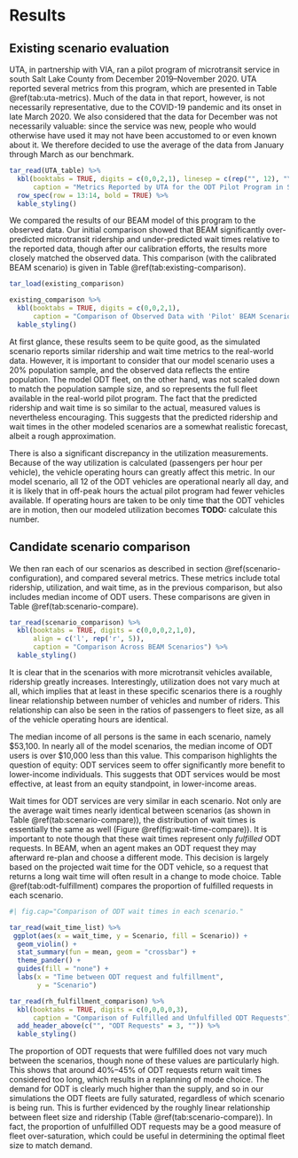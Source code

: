 # Results

## Existing scenario evaluation

UTA, in partnership with VIA, ran a pilot program of microtransit service in south Salt Lake County from December 2019--November 2020. UTA reported several metrics from this program, which are presented in Table \@ref(tab:uta-metrics). Much of the data in that report, however, is not necessarily representative, due to the COVID-19 pandemic and its onset in late March 2020. We also considered that the data for December was not necessarily valuable: since the service was new, people who would otherwise have used it may not have been accustomed to or even known about it. We therefore decided to use the average of the data from January through March as our benchmark.

```r
tar_read(UTA_table) %>%
  kbl(booktabs = TRUE, digits = c(0,0,2,1), linesep = c(rep("", 12), "\\addlinespace"),
      caption = "Metrics Reported by UTA for the ODT Pilot Program in Salt Lake County") %>%
  row_spec(row = 13:14, bold = TRUE) %>%
  kable_styling()
```

We compared the results of our BEAM model of this program to the observed data. Our initial comparison showed that BEAM significantly over-predicted microtransit ridership and under-predicted wait times relative to the reported data, though after our calibration efforts, the results more closely matched the observed data. This comparison (with the calibrated BEAM scenario) is given in Table \@ref(tab:existing-comparison).

```r
tar_load(existing_comparison)

existing_comparison %>%
  kbl(booktabs = TRUE, digits = c(0,0,2,1),
      caption = "Comparison of Observed Data with 'Pilot' BEAM Scenario") %>%
  kable_styling()
```

At first glance, these results seem to be quite good, as the simulated scenario reports similar ridership and wait time metrics to the real-world data. However, it is important to consider that our model scenario uses a 20% population sample, and the observed data reflects the entire population. The model ODT fleet, on the other hand, was not scaled down to match the population sample size, and so represents the full fleet available in the real-world pilot program. The fact that the predicted ridership and wait time is so similar to the actual, measured values is nevertheless encouraging. This suggests that the predicted ridership and wait times in the other modeled scenarios are a somewhat realistic forecast, albeit a rough approximation.

There is also a significant discrepancy in the utilization measurements. Because of the way utilization is calculated (passengers per hour per vehicle), the vehicle operating hours can greatly affect this metric. In our model scenario, all 12 of the ODT vehicles are operational nearly all day, and it is likely that in off-peak hours the actual pilot program had fewer vehicles available. If operating hours are taken to be only time that the ODT vehicles are in motion, then our modeled utilization becomes **TODO:** calculate this number.

## Candidate scenario comparison

We then ran each of our scenarios as described in section \@ref(scenario-configuration), and compared several metrics. These metrics include total ridership, utilization, and wait time, as in the previous comparison, but also includes median income of ODT users. These comparisons are given in Table \@ref(tab:scenario-compare).

```r
tar_read(scenario_comparison) %>% 
  kbl(booktabs = TRUE, digits = c(0,0,0,2,1,0),
      align = c('l', rep('r', 5)),
      caption = "Comparison Across BEAM Scenarios") %>% 
  kable_styling()
```

It is clear that in the scenarios with more microtransit vehicles available, ridership greatly increases. Interestingly, utilization does not vary much at all, which implies that at least in these specific scenarios there is a roughly linear relationship between number of vehicles and number of riders. This relationship can also be seen in the ratios of passengers to fleet size, as all of the vehicle operating hours are identical.

The median income of all persons is the same in each scenario, namely \$53,100. In nearly all of the model scenarios, the median income of ODT users is over \$10,000 less than this value. This comparison highlights the question of equity: ODT services seem to offer significantly more benefit to lower-income individuals. This suggests that ODT services would be most effective, at least from an equity standpoint, in lower-income areas.

Wait times for ODT services are very similar in each scenario. Not only are the average wait times nearly identical between scenarios (as shown in Table \@ref(tab:scenario-compare)), the distribution of wait times is essentially the same as well (Figure \@ref(fig:wait-time-compare)). It is important to note though that these wait times represent only _fulfilled_ ODT requests. In BEAM, when an agent makes an ODT request they may afterward re-plan and choose a different mode. This decision is largely based on the projected wait time for the ODT vehicle, so a request that returns a long wait time will often result in a change to mode choice. Table \@ref(tab:odt-fulfillment) compares the proportion of fulfilled requests in each scenario.

```r
#| fig.cap="Comparison of ODT wait times in each scenario."

tar_read(wait_time_list) %>% 
 ggplot(aes(x = wait_time, y = Scenario, fill = Scenario)) +
  geom_violin() +
  stat_summary(fun = mean, geom = "crossbar") +
  theme_pander() +
  guides(fill = "none") +
  labs(x = "Time between ODT request and fulfillment",
       y = "Scenario")
```

```r
tar_read(rh_fulfillment_comparison) %>%
  kbl(booktabs = TRUE, digits = c(0,0,0,0,3),
      caption = "Comparison of Fulfilled and Unfulfilled ODT Requests") %>%
  add_header_above(c("", "ODT Requests" = 3, "")) %>% 
  kable_styling()
```

The proportion of ODT requests that were fulfilled does not vary much between the scenarios, though none of these values are particularly high. This shows that around 40%--45% of ODT requests return wait times considered too long, which results in a replanning of mode choice. The demand for ODT is clearly much higher than the supply, and so in our simulations the ODT fleets are fully saturated, regardless of which scenario is being run. This is further evidenced by the roughly linear relationship between fleet size and ridership (Table \@ref(tab:scenario-compare)). In fact, the proportion of unfulfilled ODT requests may be a good measure of fleet over-saturation, which could be useful in determining the optimal fleet size to match demand.
